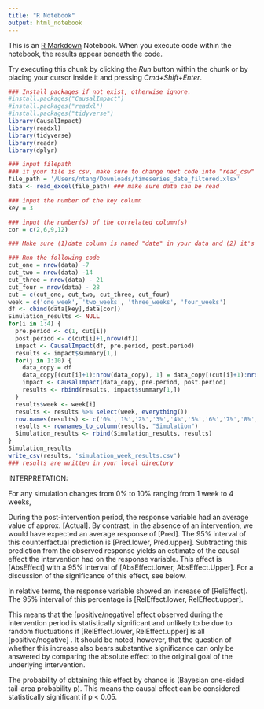 ```yaml
---
title: "R Notebook"
output: html_notebook
---
```


This is an [R Markdown](http://rmarkdown.rstudio.com) Notebook. When you execute code within the notebook, the results appear beneath the code. 

Try executing this chunk by clicking the *Run* button within the chunk or by placing your cursor inside it and pressing *Cmd+Shift+Enter*. 

```r
### Install packages if not exist, otherwise ignore.
#install.packages("CausalImpact")
#install.packages("readxl")
#install.packages("tidyverse")
library(CausalImpact)
library(readxl)
library(tidyverse)
library(readr)
library(dplyr)
```

```r
### input filepath
### if your file is csv, make sure to change next code into "read_csv"
file_path = '/Users/ntang/Downloads/timeseries_date_filtered.xlsx'
data <- read_excel(file_path) ### make sure data can be read 

### input the number of the key column
key = 3 

### input the number(s) of the correlated column(s) 
cor = c(2,6,9,12) 

### Make sure (1)date column is named "date" in your data and (2) it's in date format.
```

```r
### Run the following code
cut_one = nrow(data) -7
cut_two = nrow(data) -14
cut_three = nrow(data) - 21
cut_four = nrow(data) - 28
cut = c(cut_one, cut_two, cut_three, cut_four)
week = c('one_week', 'two_weeks', 'three_weeks', 'four_weeks')
df <- cbind(data[key],data[cor])
Simulation_results <- NULL
for(i in 1:4) {
  pre.period <- c(1, cut[i])
  post.period <- c(cut[i]+1,nrow(df))
  impact <- CausalImpact(df, pre.period, post.period)
  results <- impact$summary[1,]
  for(j in 1:10) {
    data_copy = df
    data_copy[(cut[i]+1):nrow(data_copy), 1] = data_copy[(cut[i]+1):nrow(data_copy), 1] * (1+j/100)
    impact <- CausalImpact(data_copy, pre.period, post.period)
    results <- rbind(results, impact$summary[1,])
  }
  results$week <- week[i]
  results <- results %>% select(week, everything())
  row.names(results) <- c('0%','1%','2%','3%','4%','5%','6%','7%','8%','9%','10%')
  results <- rownames_to_column(results, "Simulation")
  Simulation_results <- rbind(Simulation_results, results)
}
Simulation_results
write_csv(results, 'simulation_week_results.csv') 
### results are written in your local directory
```
INTERPRETATION: 

For any simulation changes from 0% to 10% ranging from 1 week to 4 weeks,

During the post-intervention period, the response variable had an average value of approx. [Actual]. By contrast, in the absence of an intervention, we would have expected an average response of [Pred]. The 95% interval of this counterfactual prediction is [Pred.lower, Pred.upper]. Subtracting this prediction from the observed response yields an estimate of the causal effect the intervention had on the response variable. This effect is [AbsEffect] with a 95% interval of [AbsEffect.lower, AbsEffect.Upper]. For a discussion of the significance of this effect, see below.

In relative terms, the response variable showed an increase of [RelEffect]. The 95% interval of this percentage is [RelEffect.lower, RelEffect.upper].

This means that the [positive/negative] effect observed during the intervention period is statistically significant and unlikely to be due to random fluctuations if [RelEffect.lower, RelEffect.upper] is all [positive/negative] . It should be noted, however, that the question of whether this increase also bears substantive significance can only be answered by comparing the absolute effect to the original goal of the underlying intervention.

The probability of obtaining this effect by chance is (Bayesian one-sided tail-area probability p). This means the causal effect can be considered statistically significant if p < 0.05.


